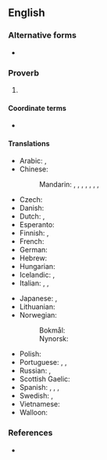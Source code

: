 ==English==

===Alternative forms===
* {{alter|en|it never rains but that it pours|when it rains, it pours}}

===Proverb===
{{en-proverb}}

# {{def|[[unfortunate|Unfortunate]] events occur in [[quantity]].}}
#: {{syn|en|misfortunes never come singly}}

====Coordinate terms====
* {{l|en|bad things come in threes}}

====Translations====
{{trans-top|unfortunate events occur in quantity}}
* Arabic: {{t|ar|هي المصائب لا تأتي فرادى}}, {{t|ar|المصائب لا تأتي فرادى}}
* Chinese:
*: Mandarin: {{t+|cmn|屋漏偏逢連夜雨}}, {{t+|cmn|屋漏偏逢连夜雨|tr=wū lòu piān féng lián yè yǔ}}, {{t+|cmn|一波未平，一波又起}}, {{t+|cmn|一波未平，一波又起|tr=yī bō wèi píng yī bō yòu qǐ}}, {{t|cmn|喝口涼水都能塞牙縫}}, {{t|cmn|喝口凉水都能塞牙缝|tr=hē kǒu liángshuǐ sài yá fèng}}, {{t+|cmn|禍不單行}}, {{t+|cmn|祸不单行|tr=huòbùdānxíng}}
* Czech: {{i|vulgar}} {{t|cs|když se to sere, tak se to sere}}
* Danish: {{t|da|en ulykke kommer sjældent alene}}
* Dutch: {{t|nl|een ongeluk komt zelden alleen}}, {{t|nl|een ongeluk komt nooit alleen}}
* Esperanto: {{t|eo|malfeliĉo malofte venas sole}}
* Finnish: {{t|fi|kaikki on vastaan, vain saha puoltaa}}, {{t|fi|ei kahta kolmannetta}}
* French: {{t+|fr|un malheur ne vient jamais seul}}
* German: {{t+|de|ein Unglück kommt selten allein}}
* Hebrew: {{t|he|צרות באות בצרורות}}
* Hungarian: {{t+|hu|a baj nem jár egyedül}}
* Icelandic: {{t+|is|sjaldan er ein báran stök}}, {{t+|is|það er ýmist of eða van}}
* Italian: {{t|it|i guai non vengono mai da soli}}, {{t|it|piove sul bagnato}}, {{t|it|al peggio non c'è mai fine}}
{{trans-mid}}
* Japanese: {{t|ja|踏んだり蹴ったり|tr=ふんだりけったり, fundari-kettari}}, {{t|ja|降れば土砂降り|tr=ふればどしゃぶり, fureba doshaburi}}
* Lithuanian: {{t|lt|bėda viena nevaikšto}}
* Norwegian:
*: Bokmål: {{t+|nb|en ulykke kommer sjelden alene}}
*: Nynorsk: {{t|nn|ei ulykke kjem sjeldan aleine}}
* Polish: {{t+|pl|nieszczęścia chodzą parami}}
* Portuguese: {{t|pt|um mal nunca vem só}}, {{t|pt|uma desgraça nunca vem sozinha}}, {{t|pt|uma desgraça nunca vem só}}
* Russian: {{t+|ru|пришла́ беда́ — отворя́й воро́та|lit=when the trouble comes, open the gate}}, {{t+|ru|беда́ одна́ не хо́дит}}
* Scottish Gaelic: {{t|gd|nuair a thig air duine, thig air uile|lit=when it befalls one, it befalls all}}
* Spanish: {{t|es|las desgracias nunca vienen solas}}, {{t|es|cuando llueve, diluvia}}, {{t|es|llueve sobre mojado}}, {{t|es|si no quieres caldo, taza y media}}
* Swedish: {{t|sv|en olycka kommer sällan ensam}}, {{t|sv|när det regnar så öser det ner}}
* Vietnamese: {{t-needed|vi}}
* Walloon: {{t+|wa|on måleur ni vént måy tot seu}}
{{trans-bottom}}

===References===
* {{cite-book
|author=Gregory Y. Titelman
|title=Random House Dictionary of Popular Proverbs and Sayings
|year=1996
|ISBN=0-679-44554-4
|page=172}}

{{catlangname|en|terms with placeholder "it"}}